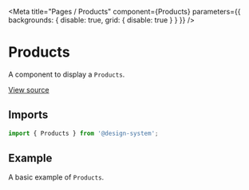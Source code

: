 
<Meta
  title="Pages / Products"
  component={Products}
  parameters={{ backgrounds: { disable: true, grid: { disable: true } } }}
/>

# Products

A component to display a `Products`.

[View source](https://github.com/actarian/design-system/tree/main/src/pages/products.tsx)

## Imports

```js
import { Products } from '@design-system';
```

## Example

A basic example of `Products`.

<Canvas>
  <Story name="Products">
    <Products />
  </Story>
</Canvas>
